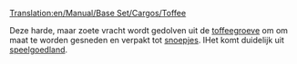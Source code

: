 [[Translation:en/Manual/Base Set/Cargos/Toffee]]

{{nl/Manual/Base Set/Cargos/Vracht|name=Toffee
|image=en/Manual/Base Set/ToffeeQuarry.png
|geproduceerd=[[nl/Manual/Base Set/Industries/Toffeegroeve|Toffeegroeve]]
| geaccepteerd=[[nl/Manual/Base Set/Industries/Snoepfabriek|Snoepfabriek]]
}}

Deze harde, maar zoete vracht wordt gedolven uit de [[nl/Manual/Base Set/Industries/Toffeegroeve|toffeegroeve]] om om maat te worden gesneden en verpakt tot [[nl/Manual/Base Set/Cargos/Snoep|snoepjes]]. IHet komt duidelijk uit [[nl/Manual/Klimaat#speelgoedland|speelgoedland]].